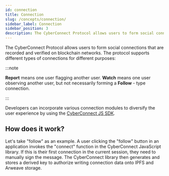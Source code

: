```yaml
---
id: connection
title: Connection
slug: /concepts/connection/
sidebar_label: Connection
sidebar_position: 3
description: The CyberConnect Protocol allows users to form social connections that are recorded and verified on blockchain networks.
---
```


The CyberConnect Protocol allows users to form social connections that are recorded and verified on blockchain networks. The protocol supports different types of connections for different purposes:


<ConnectCards />

:::note

**Report** means one user flagging another user. **Watch** means one user observing another user, but not necessarily forming a **Follow** - type connection.

:::

Developers can incorporate various connection modules to diversify the user experience by using the [CyberConnect JS SDK](/cyberconnect-sdk/connect-with-js-sdk/).

## How does it work?

Let's take "follow" as an example. A user clicking the "follow" button in an application invokes the "connect" function in the CyberConnect JavaScript library. If this is their first connection in the current session, they need to manually sign the message. The CyberConnect library then generates and stores a derived key to authorize writing connection data onto IPFS and Arweave storage.
